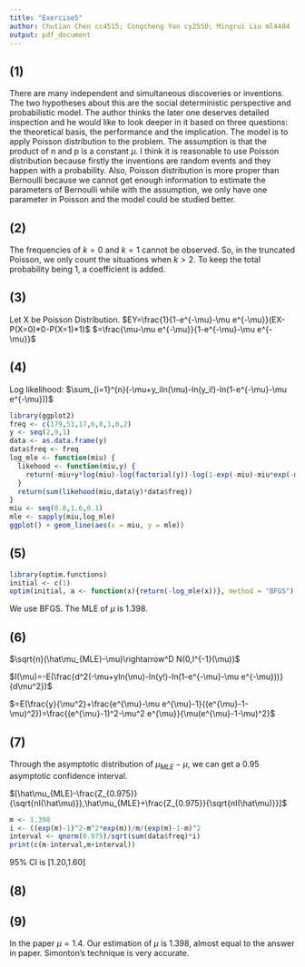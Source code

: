 ```yaml
---
title: "Exercise5"
author: Chutian Chen cc4515; Congcheng Yan cy2550; Mingrui Liu ml4404
output: pdf_document
---
```

## (1)
There are many independent and simultaneous discoveries or inventions. The two hypotheses about this are the social deterministic perspective and probabilistic model. The author thinks the later one deserves detailed inspection and he would like to look deeper in it based on three questions: the theoretical basis, the performance and the implication. The model is to apply Poisson distribution to the problem. The assumption is that the product of n and p is a constant $\mu$. I think it is reasonable to use Poisson distribution because firstly the inventions are random events and they happen with a probability. Also, Poisson distribution is more proper than Bernoulli because we cannot get enough information to estimate the parameters of Bernoulli while with the assumption, we only have one parameter in Poisson and the model could be studied better.

## (2)
The frequencies of $k=0$ and $k=1$ cannot be observed. So, in the truncated Poisson, we only count the situations when $k>2$. To keep the total probability being 1, a coefficient is added.

## (3)
Let X be Poisson Distribution.
$EY=\frac{1}{1-e^{-\mu}-\mu e^{-\mu}}(EX-P(X=0)*0-P(X=1)*1)$
$=\frac{\mu-\mu e^{-\mu}}{1-e^{-\mu}-\mu e^{-\mu}}$

## (4)
Log likelihood: $\sum_{i=1}^{n}(-\mu+y_iln(\mu)-ln(y_i!)-ln(1-e^{-\mu}-\mu e^{-\mu}))$

```r
library(ggplot2)
freq <- c(179,51,17,6,8,1,0,2)
y <- seq(2,9,1)
data <- as.data.frame(y)
data$freq <- freq
log_mle <- function(miu) {
  likehood <- function(miu,y) {
    return(-miu+y*log(miu)-log(factorial(y))-log(1-exp(-miu)-miu*exp(-miu)))
  }
  return(sum(likehood(miu,data$y)*data$freq))
}
miu <- seq(0.8,1.6,0.1)
mle <- sapply(miu,log_mle)
ggplot() + geom_line(aes(x = miu, y = mle))
```

## (5)
```r
library(optim.functions)
initial <- c(1)
optim(initial, a <- function(x){return(-log_mle(x))}, method = "BFGS")
```

We use BFGS. The MLE of $\mu$ is 1.398.

## (6)

$\sqrt{n}(\hat\mu_{MLE}-\mu)\rightarrow^D N(0,I^{-1}(\mu))$

$I(\mu)=-E(\frac{d^2(-\mu+yln(\mu)-ln(y!)-ln(1-e^{-\mu}-\mu e^{-\mu}))}{d\mu^2})$

$=E(\frac{y}{\mu^2}+\frac{e^{\mu}-\mu e^{\mu}-1}{(e^{\mu}-1-\mu)^2})=\frac{(e^{\mu}-1)^2-\mu^2 e^{\mu}}{\mu(e^{\mu}-1-\mu)^2}$

## (7)
Through the asymptotic distribution of $\mu_{MLE}-\mu$, we can get a 0.95 asymptotic confidence interval.

$[\hat\mu_{MLE}-\frac{Z_{0.975}}{\sqrt{nI(\hat\mu)}},\hat\mu_{MLE}+\frac{Z_{0.975}}{\sqrt{nI(\hat\mu)}}]$

```r
m <- 1.398
i <- ((exp(m)-1)^2-m^2*exp(m))/m/(exp(m)-1-m)^2
interval <- qnorm(0.975)/sqrt(sum(data$freq)*i)
print(c(m-interval,m+interval))
```
95% CI is [1.20,1.60]

## (8)



## (9)

In the paper $\mu=1.4$. Our estimation of $\mu$ is 1.398, almost equal to the answer in paper. Simonton’s technique is very accurate.